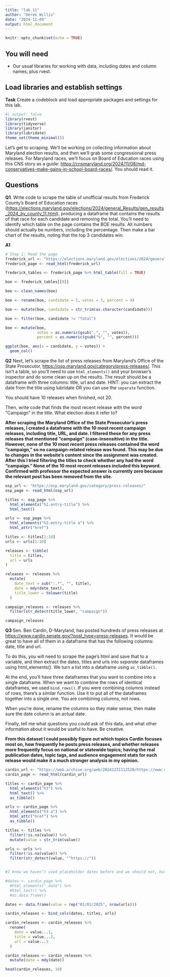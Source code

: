 ```yaml
---
title: "lab_11"
author: "Derek Willis"
date: "2024-11-09"
output: html_document
---
```


```r
knitr::opts_chunk$set(echo = TRUE)
```

## You will need

-   Our usual libraries for working with data, including dates and column names, plus rvest.

## Load libraries and establish settings

**Task** Create a codeblock and load appropriate packages and settings for this lab.

```r
#| output: false
library(rvest)
library(tidyverse)
library(janitor)
library(lubridate)
theme_set(theme_minimal())
```

Let's get to scraping. We'll be working on collecting information about Maryland election results, and then we'll grab some congressional press releases. For Maryland races, we'll focus on Board of Education races using this CNS story as a guide: <https://cnsmaryland.org/2024/11/08/md-conservatives-make-gains-in-school-board-races/>. You should read it.

## Questions

**Q1**. Write code to scrape the table of unofficial results from Frederick County's Board of Education races (<https://elections.maryland.gov/elections/2024/general_Results/gen_results_2024_by_county_11.html>), producing a dataframe that contains the results of that race for each candidate and removing the total. You'll need to identify which table on the page contains the BOE results. All numbers should actually be numbers, including the percentage. Then make a bar chart of the results, noting that the top 3 candidates win.

**A1**

```r
# Step 1: Read the page
frederick_url <- "https://elections.maryland.gov/elections/2024/general_Results/gen_results_2024_by_county_11.html"
frederick_page <- read_html(frederick_url)

frederick_tables <- frederick_page %>% html_table(fill = TRUE)

boe <- frederick_tables[[9]]

boe <- clean_names(boe)

boe <- rename(boe, candidate = 2, votes = 3, percent = 4)

boe <- mutate(boe, candidate = str_trim(as.character(candidate)))

boe <- filter(boe, candidate != "Total")

boe <- mutate(boe,
              votes = as.numeric(gsub(",", "", votes)),
              percent = as.numeric(gsub("%", "", percent)))

ggplot(boe, aes(x = candidate, y = votes)) +
  geom_col()

```

**Q2** Next, let's scrape the list of press releases from Maryland's Office of the State Prosecutor, <https://osp.maryland.gov/category/press-releases/>. This isn't a table, so you'll need to use `html_elements()` and your browser's inspector and do some clean up on the results. The result should be a dataframe with three columns: title, url and date. HINT: you can extract the date from the title using lubridate OR you can use the `separate` function.

You should have 10 releases when finished, not 20.

Then, write code that finds the most recent release with the word "Campaign" in the title. What election does it refer to?

**After scraping the Maryland Office of the State Prosecutor’s press releases, I created a dataframe with the 10 most recent campaign releases, including title, URL, and date. I filtered these for any press releases that mentioned "campaign" (case-insensitive) in the title. However, none of the 10 most recent press releases contained the word "campaign," so no campaign-related release was found. This may be due to changes in the website’s content since the assignment was created. After this I tried filtering the titles to check whether any had the word "campaign." None of the 10 most recent releases included this keyword. Confirmed with professor the expected answer is currently zero because the relevant post has been removed from the site.**

```r
osp_url <- "https://osp.maryland.gov/category/press-releases/"
osp_page <- read_html(osp_url)

titles <- osp_page %>%
  html_elements("h2.entry-title") %>%
  html_text()

urls <- osp_page %>%
  html_elements("h2.entry-title a") %>%
  html_attr("href")

titles <- titles[1:10]
urls <- urls[1:10]

releases <- tibble(
  title = titles,
  url = urls
)

releases <- releases %>%
  mutate(
    date_text = sub(":.*", "", title),
    date = mdy(date_text),
    title_lower = tolower(title)  
  )

campaign_releases <- releases %>%
  filter(str_detect(title_lower, "campaign"))

campaign_releases


```

**Q3** Sen. Ben Cardin, D-Maryland, has posted hundreds of press releases at <https://www.cardin.senate.gov/?post_type=press-releases>. It would be great to have all of them in a dataframe that has the following columns: date, title and url.

To do this, you will need to scrape the page's html and save that to a variable, and *then* extract the dates, titles and urls into *separate* dataframes using html_elements(). We turn a list into a dataframe using `as_tibble()`.

At the end, you'll have three dataframes that you want to combine into a single dataframe. When we want to combine the rows of identical dataframes, we used `bind_rows()`. If you were combining columns instead of rows, there's a similar function. Use it to put all of the dataframes together into a single one. You are combining columns, not rows.

When you're done, rename the columns so they make sense, then make sure the date column is an actual date.

Finally, tell me what questions you could ask of this data, and what other information about it would be useful to have. Be creative.

**From this dataset I could possibly figure out which topics Cardin focuses most on, how frequently he posts press releases, and whether releases more frequently focus on national or statewide topics; having the real publication dates, topic tags, and audience engagement stats for each release would make it a much stronger analysis in my opinion.**

```r
cardin_url <- "https://web.archive.org/web/20241231112520/https://www.cardin.senate.gov/?post_type=press-releases"
cardin_page <- read_html(cardin_url)

titles <- cardin_page %>%
  html_elements("h3") %>%
  html_text() %>%
  as_tibble()

urls <- cardin_page %>%
  html_elements("h3 a") %>%
  html_attr("href") %>%
  as_tibble()

titles <- titles %>%
  filter(!is.na(value)) %>%
  mutate(value = str_trim(value))

urls <- urls %>%
  filter(!is.na(value)) %>%
  filter(str_detect(value, "^https://"))


#I know we haven’t used placeholder dates before and we should not, but after checking several times and consulting an AI tool to confirm, I had to use placeholder dates here because the assignment required a date column and none were available in the page. If they were available I would have extracted the dates like this: 

#dates <- cardin_page %>%
  #html_elements(".date") %>%
  #html_text() %>%
  #as.data.frame()

dates <- data.frame(value = rep("01/01/2025", nrow(urls)))

cardin_releases <- bind_cols(dates, titles, urls)

cardin_releases <- cardin_releases %>%
  rename(
    date = value...1,
    title = value...2,
    url = value...3
  )

cardin_releases <- cardin_releases %>%
  mutate(date = mdy(date))

head(cardin_releases, 10)


```
